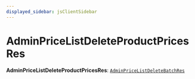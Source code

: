 ```yaml
---
displayed_sidebar: jsClientSidebar
---
```



# AdminPriceListDeleteProductPricesRes

 **AdminPriceListDeleteProductPricesRes**: [`AdminPriceListDeleteBatchRes`](internal.AdminPriceListDeleteBatchRes.mdx)
